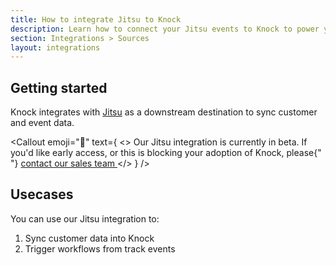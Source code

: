 ```yaml
---
title: How to integrate Jitsu to Knock
description: Learn how to connect your Jitsu events to Knock to power your product notifications.
section: Integrations > Sources
layout: integrations
---
```



## Getting started

Knock integrates with [Jitsu](https://jitsu.com) as a downstream destination to sync customer and event data.

<Callout
  emoji="🚧"
  text={
    <>
      Our Jitsu integration is currently in beta. If you'd like early access, or
      this is blocking your adoption of Knock, please{" "}
      <a href="mailto:sales@knock.app?subject=Jitsu integration">
        contact our sales team
      </a>
    </>
  }
/>

## Usecases

You can use our Jitsu integration to:

1. Sync customer data into Knock
2. Trigger workflows from track events
